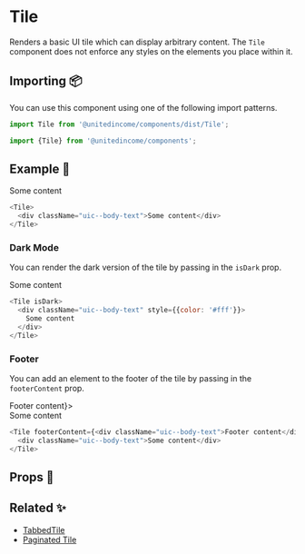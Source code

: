 
# Tile

Renders a basic UI tile which can display arbitrary content. The `Tile` component does not enforce any styles on the elements you place within it.

## Importing 📦

You can use this component using one of the following import patterns.

```javascript
import Tile from '@unitedincome/components/dist/Tile';
```

```javascript
import {Tile} from '@unitedincome/components';
```

## Example 🚀

<Preview>
  <Tile>
    <div className="uic--body-text">Some content</div>
  </Tile>
</Preview>

```javascript
<Tile>
  <div className="uic--body-text">Some content</div>
</Tile>
```

### Dark Mode

You can render the dark version of the tile by passing in the `isDark` prop.

<Preview>
  <Tile isDark>
    <div className="uic--body-text" style={{color: '#fff'}}>
      Some content
    </div>
  </Tile>
</Preview>

```javascript
<Tile isDark>
  <div className="uic--body-text" style={{color: '#fff'}}>
    Some content
  </div>
</Tile>
```

### Footer

You can add an element to the footer of the tile by passing in the `footerContent` prop.

<Preview>
  <Tile footerContent={<div className="uic--body-text">Footer content</div>}>
    <div className="uic--body-text">Some content</div>
  </Tile>
</Preview>

```javascript
<Tile footerContent={<div className="uic--body-text">Footer content</div>}>
  <div className="uic--body-text">Some content</div>
</Tile>
```

## Props 🔧

<Props of={Tile} />

## Related ✨

- [TabbedTile](/?path=/docs/molecules-tabbedtile--default)
- [Paginated Tile](/?path=/docs/molecules-paginatedtile--default)

